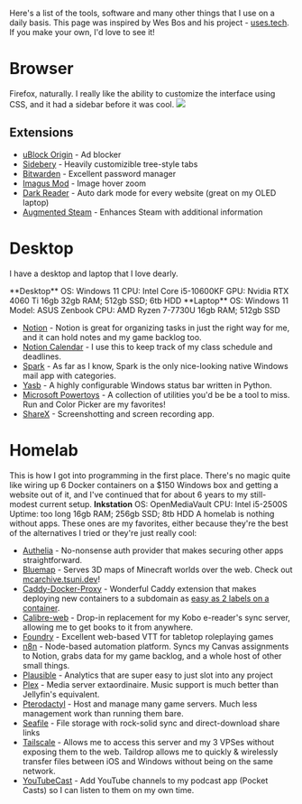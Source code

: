 Here's a list of the tools, software and many other things that I use on a daily basis. This page was inspired by Wes Bos and his project - [uses.tech](https://uses.tech). If you make your own, I'd love to see it!

# Browser
Firefox, naturally. I really like the ability to customize the interface using CSS, and it had a sidebar before it was cool.
![](/images/uses/firefox.jpg)
## Extensions
- [uBlock Origin](https://addons.mozilla.org/en-US/firefox/addon/ublock-origin/) - Ad blocker
- [Sidebery](https://addons.mozilla.org/en-US/firefox/addon/sidebery/) - Heavily customizible tree-style tabs
- [Bitwarden](https://addons.mozilla.org/en-US/firefox/addon/bitwarden-password-manager/) - Excellent password manager
- [Imagus Mod](https://addons.mozilla.org/en-US/firefox/addon/imagus-mod/) - Image hover zoom
- [Dark Reader](https://addons.mozilla.org/en-US/firefox/addon/darkreader/) - Auto dark mode for every website (great on my OLED laptop)
- [Augmented Steam](https://addons.mozilla.org/en-US/firefox/addon/augmented-steam/) - Enhances Steam with additional information
# Desktop
I have a desktop and laptop that I love dearly.


<div className="grid md:grid-cols-2 gap-4">
  <Card>
  **Desktop**
  OS: Windows 11
  CPU: Intel Core i5-10600KF
  GPU: Nvidia RTX 4060 Ti 16gb
  32gb RAM; 512gb SSD; 6tb HDD
  </Card>
  <Card>
  **Laptop**
  OS: Windows 11
  Model: ASUS Zenbook
  CPU: AMD Ryzen 7-7730U
  16gb RAM; 512gb SSD
  </Card>
</div>

- [Notion](https://www.notion.so/) - Notion is great for organizing tasks in just the right way for me, and it can hold notes and my game backlog too.
- [Notion Calendar](https://calendar.notion.so) - I use this to keep track of my class schedule and deadlines.
- [Spark](https://sparkmailapp.com/) - As far as I know, Spark is the only nice-looking native Windows mail app with categories.
- [Yasb](https://github.com/amnweb/yasb) - A highly configurable Windows status bar written in Python.
- [Microsoft Powertoys](https://github.com/microsoft/PowerToys) - A collection of utilities you'd be be a tool to miss. Run and Color Picker are my favorites!
- [ShareX](https://getsharex.com/) - Screenshotting and screen recording app.

# Homelab
This is how I got into programming in the first place. There's no magic quite like wiring up 6 Docker containers on a $150 Windows box and getting a website out of it, and I've continued that for about 6 years to my still-modest current setup.
<Card>
  **Inkstation**
  OS: OpenMediaVault
  CPU: Intel i5-2500S 
  Uptime: too long
  16gb RAM; 256gb SSD; 8tb HDD
</Card>
A homelab is nothing without apps. These ones are my favorites, either because they're the best of the alternatives I tried or they're just really cool:
- [Authelia](https://www.authelia.com/) - No-nonsense auth provider that makes securing other apps straightforward.
- [Bluemap](https://bluemap.bluecolored.de/) - Serves 3D maps of Minecraft worlds over the web. Check out [mcarchive.tsuni.dev](https://mcarchive.tsuni.dev)!
- [Caddy-Docker-Proxy](https://github.com/lucaslorentz/caddy-docker-proxy) - Wonderful Caddy extension that makes deploying new containers to a subdomain as [easy as 2 labels on a container](https://gist.github.com/TetraTsunami/11dcda9bbbccb56416f773ddda376b99).
- [Calibre-web](https://github.com/janeczku/calibre-web) - Drop-in replacement for my Kobo e-reader's sync server, allowing me to get books to it from anywhere.
- [Foundry](https://foundryvtt.com/) - Excellent web-based VTT for tabletop roleplaying games
- [n8n](https://n8n.io/) - Node-based automation platform. Syncs my Canvas assignments to Notion, grabs data for my game backlog, and a whole host of other small things.
- [Plausible](https://plausible.io/) - Analytics that are super easy to just slot into any project
- [Plex](https://www.plex.tv/) - Media server extaordinaire. Music support is much better than Jellyfin's equivalent.
- [Pterodactyl](https://pterodactyl.io/) - Host and manage many game servers. Much less management work than running them bare.
- [Seafile](https://www.seafile.com/en/home/) - File storage with rock-solid sync and direct-download share links
- [Tailscale](https://tailscale.com/) - Allows me to access this server and my 3 VPSes without exposing them to the web. Taildrop allows me to quickly & wirelessly transfer files between iOS and Windows without being on the same network.
- [YouTubeCast](https://github.com/trevorsharp/youtubecast) - Add YouTube channels to my podcast app (Pocket Casts) so I can listen to them on my own time.